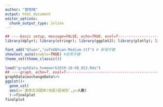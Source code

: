 ```yaml
---
author: "曾雨晴"
output: html_document
editor_options: 
  chunk_output_type: inline
---
```


```r


## ----basic setup, message=FALSE, echo=TRUE, eval=T-----------------------
library(dplyr); library(stringr); library(ggplot2); library(plotly); library(lubridate); library(readr); library(tidyr); library(showtext)

font_add("QYuan","cwTeXQYuan-Medium.ttf") # 新增字體
showtext_auto(enable=TRUE) #啟用字體
theme_set(theme_classic())
 
load("graphData_homework2019-10-08_022.Rda")
## ----graph, echo=T, eval=T-----------------------------------------------
graphData$exchangeData%>%
ggplot()+
  geom_col(
  aes(x=`進修交流國家(地區)區域別`,y=人數)
  )->finalplot
finalplot

```
 
